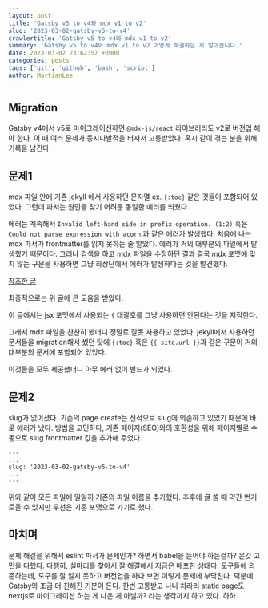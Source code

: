 ```yaml
---
layout: post
title: 'Gatsby v5 to v4와 mdx v1 to v2'
slug: '2023-03-02-gatsby-v5-to-v4'
crawlertitle: 'Gatsby v5 to v4와 mdx v1 to v2'
summary: 'Gatsby v5 to v4와 mdx v1 to v2 어떻게 해결하는 지 알아봅니다.'
date: 2023-03-02 23:62:57 +0900
categories: posts
tags: ['git', 'github', 'bash', 'script']
author: MartianLee
---
```


## Migration

Gatsby v4에서 v5로 마이그레이션하면 `@mdx-js/react` 라이브러리도 v2로 버전업 해야 한다.
이 때 여러 문제가 동시다발적을 터져서 고통받았다. 혹시 같이 겪는 분을 위해 기록을 남긴다.

## 문제1

mdx 파일 안에 기존 jekyll 에서 사용하던 문자열 ex. `{:toc}` 같은 것들이 포함되어 있었다.
그런데 파서는 원인을 찾기 어려운 동일한 에러를 띄웠다.

에러는 계속해서 `Invalid left-hand side in prefix operation. (1:2)` 혹은 `Could not parse expression with acorn` 과 같은 에러가 발생했다.
처음에 나는 mdx 파서가 frontmatter를 읽지 못하는 줄 알았다. 에러가 거의 대부분의 파일에서 발생했기 때문이다.
그러나 검색을 하고 mdx 파일을 수정하던 결과 결국 mdx 포맷에 맞지 않는 구문을 사용하면 그냥 최상단에서 에러가 발생하다는 것을 발견했다.

[참조한 글](https://paulie.dev/posts/2022/08/mdx-2-breaking-changes-and-gatsby-plugin-mdx-v4/)

최종적으로는 위 글에 큰 도움을 받았다.

이 글에서는 jsx 포맷에서 사용되는 `{` 대괄호를 그냥 사용하면 안된다는 것을 지적한다.

그래서 mdx 파일을 찬찬히 봤더니 정말로 잘못 사용하고 있었다.
jekyll에서 사용하던 문서들을 migration해서 썼던 탓에 `{:toc}` 혹은 `{{ site.url }}`과 같은 구문이 거의 대부분의 문서에 포함되어 있었다.

이것들을 모두 제공했더니 아무 에러 없이 빌드가 되었다.

## 문제2

slug가 없어졌다. 기존의 page create는 전적으로 slug에 의존하고 있었기 때문에 바로 에러가 났다.
방법을 고민하다, 기존 페이지(SEO)와의 호환성을 위해 페이지별로 수동으로 slug frontmatter 값을 추가해 주었다.

```
---
...
slug: '2023-03-02-gatsby-v5-to-v4'
...
---
```

위와 같이 모든 파일에 일일히 기존의 파일 이름을 추가했다.
추후에 글 쓸 때 약간 번거로울 수 있지만 우선은 기존 포맷으로 가기로 했다.

## 마치며

문제 해결을 위해서 eslint 파서가 문제인가? 하면서 babel을 뜯어야 하는걸까? 온갖 고민을 다했다.
다행히, 실마리를 찾아서 잘 해결해서 지금은 배포한 상태다. 도구들에 의존하는데, 도구를 잘 알지 못하고 버전업을 하다 보면 이렇게 문제에 부닥친다.
덕분에 Gatsby와 조금 더 친해진 기분이 든다. 한번 고통받고 나니 차라리 static page도 nextjs로 마이그레이션 하는 게 나은 게 아닐까? 라는 생각까지 하고 있다. 하하.
